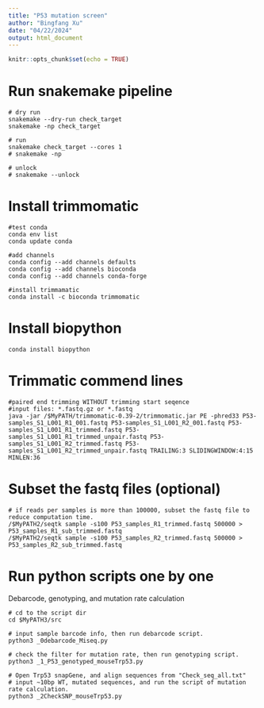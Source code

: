 ```yaml
---
title: "P53 mutation screen"
author: "Bingfang Xu"
date: "04/22/2024"
output: html_document
---
```


```r
knitr::opts_chunk$set(echo = TRUE)
```
# Run snakemake pipeline

```
# dry run
snakemake --dry-run check_target
snakemake -np check_target

# run
snakemake check_target --cores 1
# snakemake -np

# unlock
# snakemake --unlock

```

# Install trimmomatic

```
#test conda 
conda env list
conda update conda

#add channels
conda config --add channels defaults
conda config --add channels bioconda
conda config --add channels conda-forge

#install trimmamatic
conda install -c bioconda trimmomatic
```

# Install biopython

```
conda install biopython

```

# Trimmatic commend lines

```
#paired end trimming WITHOUT trimming start seqence
#input files: *.fastq.gz or *.fastq
java -jar /$MyPATH/trimmomatic-0.39-2/trimmomatic.jar PE -phred33 P53-samples_S1_L001_R1_001.fastq P53-samples_S1_L001_R2_001.fastq P53-samples_S1_L001_R1_trimmed.fastq P53-samples_S1_L001_R1_trimmed_unpair.fastq P53-samples_S1_L001_R2_trimmed.fastq P53-samples_S1_L001_R2_trimmed_unpair.fastq TRAILING:3 SLIDINGWINDOW:4:15 MINLEN:36

```

# Subset the fastq files (optional)

```
# if reads per samples is more than 100000, subset the fastq file to reduce computation time.
/$MyPATH2/seqtk sample -s100 P53_samples_R1_trimmed.fastq 500000 > P53_samples_R1_sub_trimmed.fastq
/$MyPATH2/seqtk sample -s100 P53_samples_R2_trimmed.fastq 500000 > P53_samples_R2_sub_trimmed.fastq

```

# Run python scripts one by one

Debarcode, genotyping, and mutation rate calculation

```
# cd to the script dir
cd $MyPATH3/src

# input sample barcode info, then run debarcode script.
python3 _0debarcode_Miseq.py

# check the filter for mutation rate, then run genotyping script.
python3 _1_P53_genotyped_mouseTrp53.py

# Open Trp53 snapGene, and align sequences from "Check_seq_all.txt" 
# input ~10bp WT, mutated sequences, and run the script of mutation rate calculation.
python3 _2CheckSNP_mouseTrp53.py
```